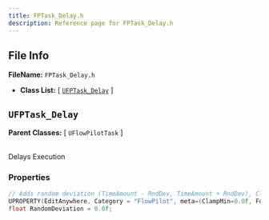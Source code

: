 ```yaml
---
title: FPTask_Delay.h
description: Reference page for FPTask_Delay.h
---
```


## File Info

__FileName:__ `FPTask_Delay.h`
- __Class List:__ 
[ [`UFPTask_Delay`](#ufptask_delay) ]


## `UFPTask_Delay` 


__Parent Classes:__
[ `UFlowPilotTask` ]

 \
Delays Execution 

### Properties

```cpp
// Adds random deviation (TimeAmount - RndDev, TimeAmount + RndDev), Clamped (0.0f - T) 
UPROPERTY(EditAnywhere, Category = "FlowPilot", meta=(ClampMin=0.0f, ForceUnits="s"))
float RandomDeviation = 0.0f;

```
